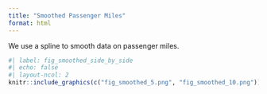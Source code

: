 ```yaml
---
title: "Smoothed Passenger Miles"
format: html
---
```


We use a spline to smooth data on passenger miles.

```r
#| label: fig_smoothed_side_by_side
#| echo: false
#| layout-ncol: 2
knitr::include_graphics(c("fig_smoothed_5.png", "fig_smoothed_10.png"))
```

